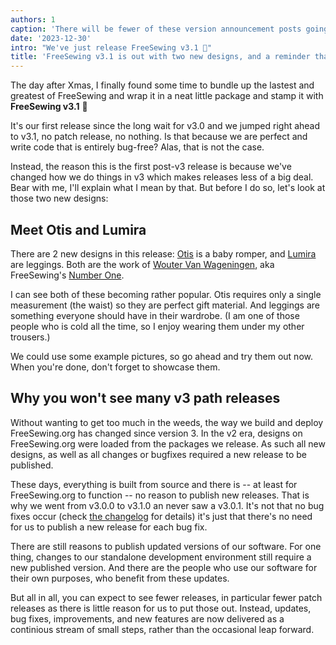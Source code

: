 ```yaml
---
authors: 1
caption: 'There will be fewer of these version announcement posts going forward.'
date: '2023-12-30'
intro: "We've just release FreeSewing v3.1 🎉"
title: 'FreeSewing v3.1 is out with two new designs, and a reminder that we now stream updates'
---
```


The day after Xmas, I finally found some time to bundle up the lastest and
greatest of FreeSewing and wrap it in a neat little package and stamp it with
**FreeSewing v3.1** 🎉

<!-- truncate -->

It's our first release since the long wait for v3.0 and we jumped right ahead
to v3.1, no patch release, no nothing. Is that because we are perfect and
write code that is entirely bug-free? Alas, that is not the case.

Instead, the reason this is the first post-v3 release is because we've changed
how we do things in v3 which makes releases less of a big deal. Bear with me,
I'll explain what I mean by that. But before I do so, let's look at those two
new designs:

## Meet Otis and Lumira

There are 2 new designs in this release: [Otis](/designs/otis) is a baby
romper, and [Lumira](/designs/lumira) are leggings. Both are the work of
[Wouter Van Wageningen](/users/user?id=132), aka FreeSewing's [Number
One](https://en.wikipedia.org/wiki/William_Riker).

I can see both of these becoming rather popular. Otis requires only a single
measurement (the waist) so they are perfect gift material. And leggings are
something everyone should have in their wardrobe. (I am one of those people who
is cold all the time, so I enjoy wearing them under my other trousers.)

We could use some example pictures, so go ahead and try them out now. When
you're done, don't forget to showcase them.

## Why you won't see many v3 path releases

Without wanting to get too much in the weeds, the way we build and deploy
FreeSewing.org has changed since version 3. In the v2 era, designs on
FreeSewing.org were loaded from the packages we release. As such all new
designs, as well as all changes or bugfixes required a new release to be
published.

These days, everything is built from source and there is -- at least for
FreeSewing.org to function -- no reason to publish new releases. That is why we
went from v3.0.0 to v3.1.0 an never saw a v3.0.1. It's not that no bug fixes
occur (check [the
changelog](https://github.com/freesewing/freesewing/blob/develop/CHANGELOG.md)
for details) it's just that there's no need for us to publish a new release for
each bug fix.

There are still reasons to publish updated versions of our software. For one
thing, changes to our standalone development environment still require a new
published version. And there are the people who use our software for their own
purposes, who benefit from these updates.

But all in all, you can expect to see fewer releases, in particular fewer patch
releases as there is little reason for us to put those out.
Instead, updates, bug fixes, improvements, and new features are now delivered
as a continious stream of small steps, rather than the occasional leap forward.

